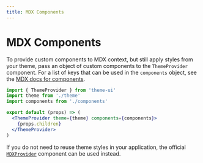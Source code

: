 ```yaml
---
title: MDX Components
---
```


# MDX Components

To provide custom components to MDX context, but still apply styles from your theme, pass an object of custom components to the `ThemeProvider` component.
For a list of keys that can be used in the `components` object, see the [MDX docs for components](https://mdxjs.com/getting-started/#table-of-components).

```jsx
import { ThemeProvider } from 'theme-ui'
import theme from './theme'
import components from './components'

export default (props) => (
  <ThemeProvider theme={theme} components={components}>
    {props.children}
  </ThemeProvider>
)
```

<Note>

If you do not need to reuse theme styles in your application, the official [`MDXProvider`](https://mdxjs.com/advanced/components#mdxprovider) component can be used instead.

</Note>
